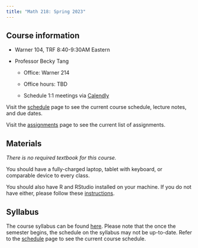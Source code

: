 ```yaml
---
title: "Math 218: Spring 2023"
---
```


## Course information

-   Warner 104, TRF 8:40-9:30AM Eastern

-   Professor Becky Tang

    -   Office: Warner 214

    -   Office hours: TBD

    -   Schedule 1:1 meetings via [Calendly](https://calendly.com/beckytang/meet-with-becky?month=2023-02)

Visit the [schedule](schedule.qmd) page to see the current course schedule, lecture notes, and due dates.

Visit the [assignments](assignments.qmd) page to see the current list of assignments.

## Materials

*There is no required textbook for this course.*

You should have a fully-charged laptop, tablet with keyboard, or comparable device to every class.

You should also have R and RStudio installed on your machine. If you do not have either, please follow these [instructions](files/R-installation.pdf).

## Syllabus

The course syllabus can be found [here](files/syllabus_S23.pdf). Please note that the once the semester begins, the schedule on the syllabus may not be up-to-date. Refer to the [schedule](schedule.qmd) page to see the current course schedule.

